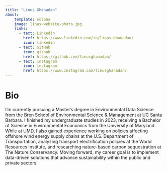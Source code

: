 ```yaml
---
title: "Linus Ghanadan"
about:
    template: solana
    image: linus-website-photo.jpg
    links: 
      - text: LinkedIn
        href: https://www.linkedin.com/in/linus-ghanadan/
        icon: linkedin
      - text: GitHub
        icon: github
        href: https://github.com/linusghanadan/
      - text: Instagram
        icon: instagram
        href: https://www.instagram.com/linusghanadan/
---
```


# Bio

I'm currently pursuing a Master's degree in Environmental Data Science from the Bren School of Environmental Science & Management at UC Santa Barbara. I finished my undergraduate studies in 2023, receiving a Bachelor of Science in Environmental Economics from the University of Maryland. While at UMD, I also gained experience working on policies affecting offshore wind energy supply chains at the U.S. Department of Transportation, analyzing transport electrification policies at the World Resources Institute, and researching nature-based carbon sequestration at The Nature Conservancy. Moving forward, my career goal is to implement data-driven solutions that advance sustainability within the public and private sectors.

